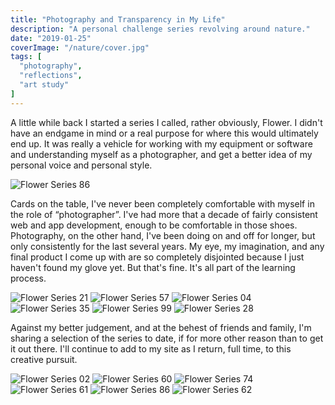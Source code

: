 ```yaml
---
title: "Photography and Transparency in My Life"
description: "A personal challenge series revolving around nature."
date: "2019-01-25"
coverImage: "/nature/cover.jpg"
tags: [
  "photography",
  "reflections",
  "art study"
]
---
```


A little while back I started a series I called, rather obviously, Flower. I didn't have an endgame in mind or a real purpose for where this would ultimately end up. It was really a vehicle for working with my equipment or software and understanding myself as a photographer, and get a better idea of my personal voice and personal style.

<img src="/nature/photo-1.jpg" alt="Flower Series 86" data-align="wide" />

Cards on the table, I've never been completely comfortable with myself in the role of “photographer”. I've had more that a decade of fairly consistent web and app development, enough to be comfortable in those shoes. Photography, on the other hand, I've been doing on and off for longer, but only consistently for the last several years. My eye, my imagination, and any final product I come up with are so completely disjointed because I just haven't found my glove yet. But that's fine. It's all part of the learning process.

<div data-gallery data-align="wide">
  <img src="/nature/photo-2.jpg" alt="Flower Series 21" />
  <img src="/nature/photo-3.jpg" alt="Flower Series 57" />
  <img src="/nature/photo-4.jpg" alt="Flower Series 04" />
  <img src="/nature/photo-5.jpg" alt="Flower Series 35" />
  <img src="/nature/photo-6.jpg" alt="Flower Series 99" />
  <img src="/nature/photo-7.jpg" alt="Flower Series 28" />
</div>

Against my better judgement, and at the behest of friends and family, I'm sharing a selection of the series to date, if for more other reason than to get it out there. I'll continue to add to my site as I return, full time, to this creative pursuit.

<div data-gallery data-align="wide">
  <img src="/nature/photo-8.jpg" alt="Flower Series 02" />
  <img src="/nature/photo-9.jpg" alt="Flower Series 60" />
  <img src="/nature/photo-10.jpg" alt="Flower Series 74" />
  <img src="/nature/photo-11.jpg" alt="Flower Series 61" />
  <img src="/nature/photo-12.jpg" alt="Flower Series 86" />
  <img src="/nature/photo-13.jpg" alt="Flower Series 62" />
</div>
